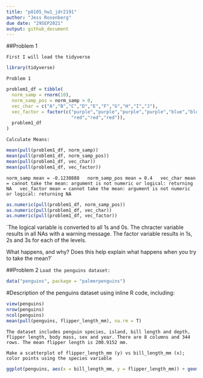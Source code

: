 ```yaml
---
title: "p8105_hw1_jdr2191"
author: "Jess Rosenberg"
due date: "29SEP2021"
output: github_document
---
```


##Problem 1

`First I will load the tidyverse`
```r
library(tidyverse)
```

`Problem 1`
```r
problem1_df = tibble(
  norm_samp = rnorm(10),
  norm_samp_pos = norm_samp > 0,
  vec_char = c("A","B","C","D","E","F","G","H","I","J"),
  vec_factor = factor(c("purple","purple","purple","purple","blue","blue","blue",
                        "red","red","red")),
  problem1_df
)
```

`Calculate Means:`
```r
mean(pull(problem1_df, norm_samp))
mean(pull(problem1_df, norm_samp_pos))
mean(pull(problem1_df, vec_char))
mean(pull(problem1_df, vec_factor))
```
  `norm_samp mean = -0.1230888
  norm_samp_pos mean = 0.4
  vec_char mean = cannot take the mean: argument is not numeric or logical: returning NA
  vec_factor mean = cannot take the mean: argument is not numeric or logical: returning NA`
  
```r
as.numeric(pull(problem1_df, norm_samp_pos))
as.numeric(pull(problem1_df, vec_char))
as.numeric(pull(problem1_df, vec_factor))
```
`The logical variable is converted to all 1s and 0s.
The chracter variable results in all NAs with a warning message.
The factor variable results in 1s, 2s and 3s for each of the levels. 

 What happens, and why? Does this help explain what happens when you try to take the mean?`

##Problem 2
`Load the penguins dataset:`
```r
data("penguins", package = "palmerpenguins")
```

#Description of the penguins dataset using inline R code, including:
```r
view(penguins)
nrow(penguins)
ncol(penguins)
mean(pull(penguins, flipper_length_mm), na.rm = T)
```

`
The dataset includes penguin species, island, bill length and depth, flipper length, body mass, sex and year.
There are 8 columns and 344 rows.
The mean flipper length is 200.9152 mm. 
`

`Make a scatterplot of flipper_length_mm (y) vs bill_length_mm (x); color points using the species variable`
```r
ggplot(penguins, aes(x = bill_length_mm, y = flipper_length_mm)) + geom_point()
```

